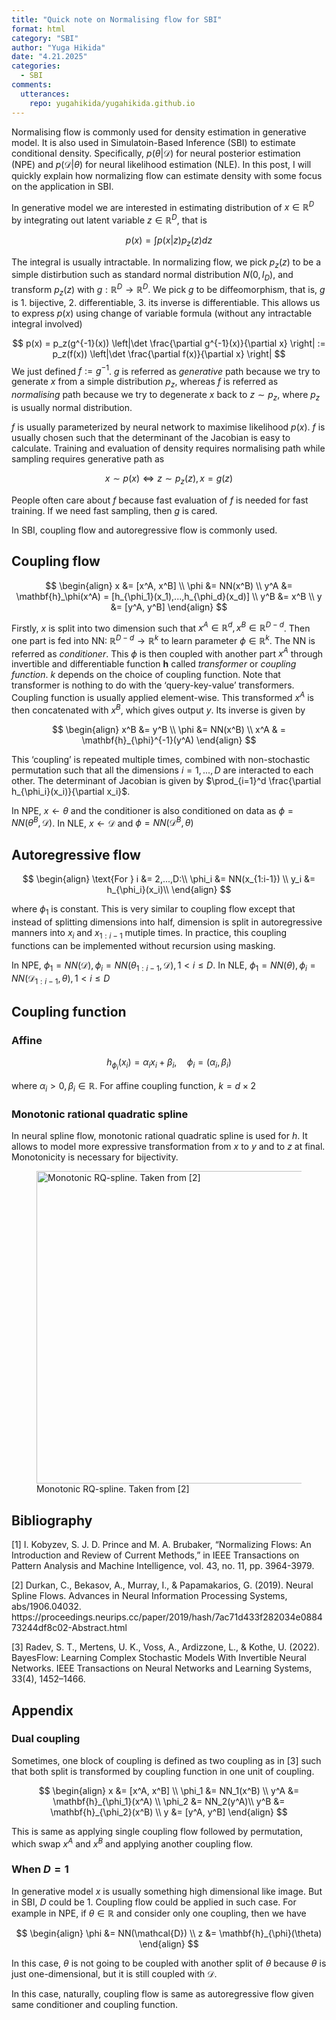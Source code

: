 ```yaml
---
title: "Quick note on Normalising flow for SBI"
format: html
category: "SBI"
author: "Yuga Hikida"
date: "4.21.2025"
categories:
  - SBI
comments:
  utterances:
    repo: yugahikida/yugahikida.github.io
---
```


Normalising flow is commonly used for density estimation in generative
model. It is also used in Simulatoin-Based Inference (SBI) to estimate
conditional density. Specifically, $p(\theta | \mathcal{D})$ for neural
posterior estimation (NPE) and $p(\mathcal{D} | \theta)$ for neural
likelihood estimation (NLE). In this post, I will quickly explain how
normalizing flow can estimate density with some focus on the application
in SBI.

In generative model we are interested in estimating distribution of
$x \in \mathbb{R}^D$ by integrating out latent variable
$z \in \mathbb{R}^D$, that is

$$
p(x) = \int p(x | z)p_z(z)dz
$$

The integral is usually intractable. In normalizing flow, we pick
$p_z(z)$ to be a simple distirbution such as standard normal
distribution $N(0, I_D)$, and transform $p_z(z)$ with
$g: \mathbb{R}^D \rightarrow \mathbb{R}^D$. We pick $g$ to be
diffeomorphism, that is, $g$ is 1. bijective, 2. differentiable, 3. its
inverse is differentiable. This allows us to express $p(x)$ using change
of variable formula (without any intractable integral involved)

$$
p(x) = p_z(g^{-1}(x)) \left|\det  \frac{\partial g^{-1}(x)}{\partial x} \right|
:=  p_z(f(x)) \left|\det  \frac{\partial f(x)}{\partial x} \right|
$$ We just defined $f := g^{-1}$. $g$ is referred as *generative* path
because we try to generate $x$ from a simple distribution $p_z$, whereas
$f$ is referred as *normalising* path because we try to degenerate $x$
back to $z \sim p_z$, where $p_z$ is usually normal distribution.

$f$ is usually parameterized by neural network to maximise likelihood
$p(x)$. $f$ is usually chosen such that the determinant of the Jacobian
is easy to calculate. Training and evaluation of density requires
normalising path while sampling requires generative path as

$$
x \sim p(x)
\mathrel{\Leftrightarrow}
z \sim p_z(z), x = g(z)
$$

People often care about $f$ because fast evaluation of $f$ is needed for
fast training. If we need fast sampling, then $g$ is cared.

In SBI, coupling flow and autoregressive flow is commonly used.

## Coupling flow

$$
\begin{align}
x &= [x^A, x^B] \\
\phi &= NN(x^B) \\
y^A &= \mathbf{h}_\phi(x^A) = [h_{\phi_1}(x_1),...,h_{\phi_d}(x_d)]  \\
y^B &= x^B \\
y &= [y^A, y^B]
\end{align}
$$

Firstly, $x$ is split into two dimension such that
$x^A \in \mathbb{R}^d, x^B \in \mathbb{R}^{D - d}$. Then one part is fed
into NN: $\mathbb{R}^{D - d} \rightarrow \mathbb{R}^k$ to learn
parameter $\phi \in  \mathbb{R}^k$. The NN is referred as
*conditioner*. This $\phi$ is then coupled with another part $x^A$
through invertible and differentiable function $\mathbf{h}$ called
*transformer* or *coupling function*. $k$ depends on the choice of
coupling function. Note that transformer is nothing to do with the
'query-key-value' transformers. Coupling function is usually applied
element-wise. This transformed $x^A$ is then concatenated with $x^B$,
which gives output $y$. Its inverse is given by

$$
\begin{align}
x^B &= y^B \\
\phi &= NN(x^B) \\
x^A & = \mathbf{h}_{\phi}^{-1}(y^A)
\end{align}
$$

This 'coupling' is repeated multiple times, combined with non-stochastic
permutation such that all the dimensions $i = 1,...,D$ are interacted to
each other. The determinant of Jacobian is given by
$\prod_{i=1}^d \frac{\partial h_{\phi_i}(x_i)}{\partial x_i}$.

In NPE, $x \leftarrow \theta$ and the conditioner is also conditioned on
data as $\phi = NN(\theta^B, \mathcal{D})$. In NLE,
$x \leftarrow \mathcal{D}$ and $\phi = NN(\mathcal{D}^B, \theta)$

## Autoregressive flow

$$
\begin{align}
\text{For } i &= 2,...,D:\\
\phi_i &= NN(x_{1:i-1}) \\
y_i &= h_{\phi_i}(x_i)\\
\end{align}
$$

where $\phi_1$ is constant. This is very similar to coupling flow except
that instead of splitting dimensions into half, dimension is split in
autoregressive manners into $x_i$ and $x_{1:i-1}$ mutiple times. In
practice, this coupling functions can be implemented without recursion
using masking.

In NPE,
$\phi_1 = NN(\mathcal{D}), \phi_i = NN(\theta_{1:i-1}, \mathcal{D}), 1 < i \leq D$.
In NLE,
$\phi_1 = NN(\theta),\phi_i = NN(\mathcal{D}_{1:i-1}, \theta), 1 < i \leq D$

## Coupling function

### Affine

$$
h_{\phi_{i}}(x_i) = \alpha_i x_i + \beta_i, \quad \phi_i = (\alpha_i, \beta_i)
$$

where $\alpha_i > 0, \beta_i \in \mathbb{R}$. For affine coupling function, $k = d \times 2$
<!-- Most paper uses notation -->
<!-- using element wise multiplication: $y = \alpha \odot x + \beta$. -->

### Monotonic rational quadratic spline

In neural spline flow, monotonic rational quadratic spline is used for
$h$. It allows to model more expressive transformation from $x$ to $y$
and to $z$ at final. Monotonicity is necessary for bijectivity.

![Monotonic RQ-spline. Taken from
\[2\]](images/Screenshot%202025-04-21%20at%2019.11.44.png){width="500"}

## Bibliography

\[1\] I. Kobyzev, S. J. D. Prince and M. A. Brubaker, "Normalizing
Flows: An Introduction and Review of Current Methods," in IEEE
Transactions on Pattern Analysis and Machine Intelligence, vol. 43, no.
11, pp. 3964-3979.

\[2\] Durkan, C., Bekasov, A., Murray, I., & Papamakarios, G. (2019).
Neural Spline Flows. Advances in Neural Information Processing Systems,
abs/1906.04032.
https://proceedings.neurips.cc/paper/2019/hash/7ac71d433f282034e088473244df8c02-Abstract.html

\[3\] Radev, S. T., Mertens, U. K., Voss, A., Ardizzone, L., & Kothe, U.
(2022). BayesFlow: Learning Complex Stochastic Models With Invertible
Neural Networks. IEEE Transactions on Neural Networks and Learning
Systems, 33(4), 1452–1466.

## Appendix

### Dual coupling

Sometimes, one block of coupling is defined as two coupling as in \[3\]
such that both split is transformed by coupling function in one unit of
coupling.

$$
\begin{align}
x &= [x^A, x^B] \\
\phi_1 &= NN_1(x^B) \\
y^A &= \mathbf{h}_{\phi_1}(x^A) \\
\phi_2 &=  NN_2(y^A)\\
y^B &= \mathbf{h}_{\phi_2}(x^B) \\
y &= [y^A, y^B]
\end{align}
$$ 

This is same as applying single coupling flow followed by
permutation, which swap $x^A$ and $x^B$ and applying another coupling
flow.

### When $D = 1$

In generative model $x$ is usually something high dimensional like
image. But in SBI, $D$ could be 1. Coupling flow could be applied in
such case. For example in
NPE, if $\theta \in \mathbb{R}$ and consider only one coupling, then we
have

$$
\begin{align}
\phi &= NN(\mathcal{D}) \\
z &= \mathbf{h}_{\phi}(\theta)
\end{align}
$$ 

In this case, $\theta$ is not going to be coupled with another split of $\theta$ because $\theta$ is just one-dimensional, but it is still coupled with $\mathcal{D}$.

In this case, naturally, coupling flow is same as autoregressive flow
given same conditioner and coupling function.
